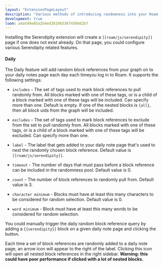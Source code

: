 ```yaml
---
layout: "ExtensionPageLayout"
description: "Various methods of introducing randomness into your Roam Graph!"
development: true
loom: a4a549e85a2b4ed3819b536f450b62b7
---
```


Installing the Serendipity extension will create a `[[roam/js/serendipity]]` page if one does not exist already. On that page, you could configure various Serendipity related features.

#### Daily

The Daily feature will add random block references from your graph on to your daily notes page each day each timeyou log in to Roam. It supports the following settings:

- `includes` - The set of tags used to mark block references to pull randomly from. All blocks marked with one of these tags, or is a child of a block marked with one of these tags will be included. Can specify more than one. Default is empty. If one of the nested blocks is `{all}`, then all block uids from the graph will be included. 

- `excludes` - The set of tags used to mark block references to exclude from the set to pull randomly from. All blocks marked with one of these tags, or is a child of a block marked with one of these tags will be excluded. Can specify more than one.

- `label` - The label that gets added to your daily note page that's used to nest the randomly chosen block reference. Default value is `[[roam/js/serendipity]]`.

- `timeout` - The number of days that must pass before a block reference can be included in the randomness pool. Default value is 0.

- `count` - The number of block references to randomly pull from. Default value is 3.

- `character minimum` - Blocks must have at least this many characters to be considered for random selection. Default value is 0.

- `word minimum` - Block must have at least this many words to be considered for random selection.

You could manually trigger the daily random block reference query by adding a `{{serendipity}}` block on a given daily note page and clicking the button.

Each time a set of block references are randomly added to a daily note page, an arrow icon will appear to the right of the label. Clicking this icon will open all nested block references in the right sidebar. **Warning: this could have poor performance if clicked with a lot of nested blocks.**
